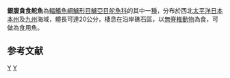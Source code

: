 {{Speciesbox 
| taxon = Labracoglossa argenteiventris
| image = タカベ.jpg
| status = NE
| status_system = IUCN3.1
| authority = [[Peters|Peters]], 1866
| synonyms = *''Labracoglossa argentiventris''<br /><small>Peters, 1866</small>
}}
'''銀腹貪食舵魚'''為[[輻鰭魚綱|輻鰭魚綱]][[鱸形目|鱸形目]][[鱸亞目|鱸亞目]][[舵魚科|舵魚科]]的其中一[[種|種]]，分布於西北[[太平洋|太平洋]][[日本|日本]][[本州|本州]]及[[九州_(日本)|九州]]海域，體長可達20公分，棲息在沿岸礁石區，以[[無脊椎動物|無脊椎動物]]為食，可做為食用魚。

== 参考文献 ==
{{reflist}}
{{Taxonbar}}

[[Category:食用魚|Y]]
[[Category:貪食舵魚屬|Y]]